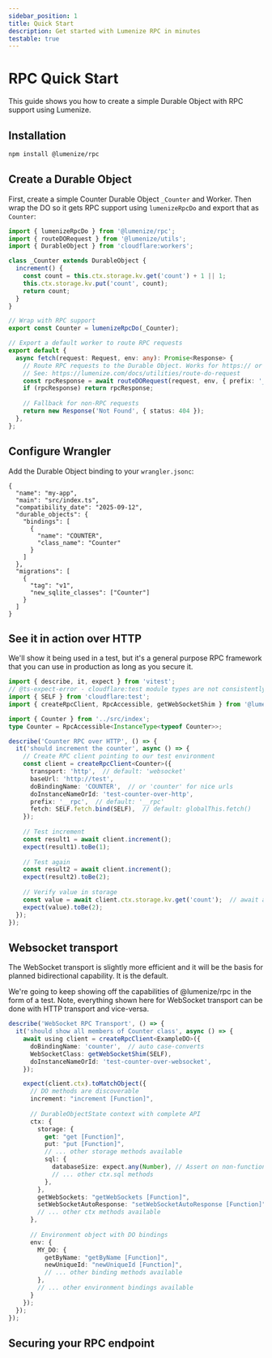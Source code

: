 ```yaml
---
sidebar_position: 1
title: Quick Start
description: Get started with Lumenize RPC in minutes
testable: true
---
```


# RPC Quick Start

This guide shows you how to create a simple Durable Object with RPC support using Lumenize.

## Installation

```bash npm2yarn
npm install @lumenize/rpc
```

## Create a Durable Object

First, create a simple Counter Durable Object `_Counter` and Worker. Then wrap the DO so it gets RPC support using `lumenizeRpcDo` and export that as `Counter`:

```typescript src/index.ts
import { lumenizeRpcDo } from '@lumenize/rpc';
import { routeDORequest } from '@lumenize/utils';
import { DurableObject } from 'cloudflare:workers';

class _Counter extends DurableObject {
  increment() {
    const count = this.ctx.storage.kv.get('count') + 1 || 1;
    this.ctx.storage.kv.put('count', count);
    return count;
  }
}

// Wrap with RPC support
export const Counter = lumenizeRpcDo(_Counter);

// Export a default worker to route RPC requests
export default {
  async fetch(request: Request, env: any): Promise<Response> {
    // Route RPC requests to the Durable Object. Works for https:// or wss://
    // See: https://lumenize.com/docs/utilities/route-do-request
    const rpcResponse = await routeDORequest(request, env, { prefix: '__rpc' });
    if (rpcResponse) return rpcResponse;
    
    // Fallback for non-RPC requests
    return new Response('Not Found', { status: 404 });
  },
};
```

## Configure Wrangler

Add the Durable Object binding to your `wrangler.jsonc`:

```jsonc wrangler
{
  "name": "my-app",
  "main": "src/index.ts",
  "compatibility_date": "2025-09-12",
  "durable_objects": {
    "bindings": [
      {
        "name": "COUNTER",
        "class_name": "Counter"
      }
    ]
  },
  "migrations": [
    {
      "tag": "v1",
      "new_sqlite_classes": ["Counter"]
    }
  ]
}
```

## See it in action over HTTP

We'll show it being used in a test, but it's a general purpose RPC framework that you can use in production as long as you secure it.

```typescript test
import { describe, it, expect } from 'vitest';
// @ts-expect-error - cloudflare:test module types are not consistently exported
import { SELF } from 'cloudflare:test';
import { createRpcClient, RpcAccessible, getWebSocketShim } from '@lumenize/rpc';

import { Counter } from '../src/index';
type Counter = RpcAccessible<InstanceType<typeof Counter>>;

describe('Counter RPC over HTTP', () => {
  it('should increment the counter', async () => {
    // Create RPC client pointing to our test environment
    const client = createRpcClient<Counter>({
      transport: 'http',  // default: 'websocket'
      baseUrl: 'http://test',
      doBindingName: 'COUNTER',  // or 'counter' for nice urls
      doInstanceNameOrId: 'test-counter-over-http',
      prefix: '__rpc',  // default: '__rpc'
      fetch: SELF.fetch.bind(SELF),  // default: globalThis.fetch()
    });
    
    // Test increment
    const result1 = await client.increment();
    expect(result1).toBe(1);
    
    // Test again
    const result2 = await client.increment();
    expect(result2).toBe(2);
    
    // Verify value in storage
    const value = await client.ctx.storage.kv.get('count');  // await always required
    expect(value).toBe(2);
  });
});
```

## Websocket transport

The WebSocket transport is slightly more efficient and it will be the basis for
planned bidirectional capability. It is the default.

We're going to keep showing off the capabilities of @lumenize/rpc in the form
of a test. Note, everything shown here for WebSocket transport can be done with
HTTP transport and vice-versa.

```typescript test
describe('WebSocket RPC Transport', () => {
  it('should show all members of Counter class', async () => {
    await using client = createRpcClient<ExampleDO>({
      doBindingName: 'counter',  // auto case-converts
      WebSocketClass: getWebSocketShim(SELF),
      doInstanceNameOrId: 'test-counter-over-websocket',
    });

    expect(client.ctx).toMatchObject({
      // DO methods are discoverable
      increment: "increment [Function]",
      
      // DurableObjectState context with complete API
      ctx: {
        storage: {
          get: "get [Function]",
          put: "put [Function]",
          // ... other storage methods available
          sql: {
            databaseSize: expect.any(Number), // Assert on non-function properties
            // ... other ctx.sql methods
          },
        },
        getWebSockets: "getWebSockets [Function]",
        setWebSocketAutoResponse: "setWebSocketAutoResponse [Function]",
        // ... other ctx methods available
      },
      
      // Environment object with DO bindings
      env: {
        MY_DO: {
          getByName: "getByName [Function]",
          newUniqueId: "newUniqueId [Function]",
          // ... other binding methods available
        },
        // ... other environment bindings available
      }
    });
  });
});

```

## Securing your RPC endpoint
